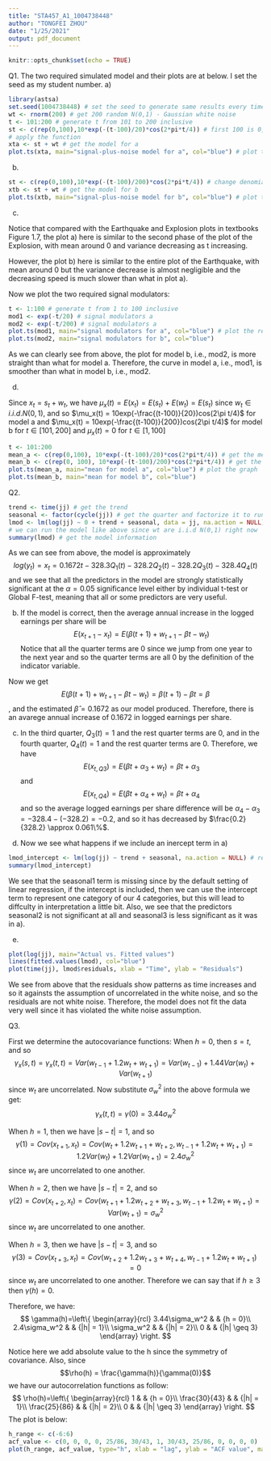 ---
title: "STA457_A1_1004738448"
author: "TONGFEI ZHOU"
date: "1/25/2021"
output: pdf_document
---

```{r setup, include=FALSE}
knitr::opts_chunk$set(echo = TRUE)
```

Q1.
The two required simulated model and their plots are at below. I set the seed as
my student number.
a)

```{r, message = FALSE}
library(astsa)
set.seed(1004738448) # set the seed to generate same results every time
wt <- rnorm(200) # get 200 random N(0,1) - Gaussian white noise 
t <- 101:200 # generate t from 101 to 200 inclusive
st <- c(rep(0,100),10*exp(-(t-100)/20)*cos(2*pi*t/4)) # first 100 is 0, the rest
# apply the function
xta <- st + wt # get the model for a
plot.ts(xta, main="signal-plus-noise model for a", col="blue") # plot the graph
```

b)

```{r}
st <- c(rep(0,100),10*exp(-(t-100)/200)*cos(2*pi*t/4)) # change denomiator to 200
xtb <- st + wt # get the model for b
plot.ts(xtb, main="signal-plus-noise model for b", col="blue") # plot the graph
```

c)

Notice that compared with the Earthquake and Explosion plots in textbooks Figure 1.7, the plot a) here is similar to the second phase of the plot of the Explosion, with mean around 0 and variance decreasing as t increasing.

However, the plot b) here is similar to the entire plot of the Earthquake, with
mean around 0 but the variance decrease is almost negligible and the decreasing 
speed is much slower than what in plot a).

Now we plot the two required signal modulators:

```{r}
t <- 1:100 # generate t from 1 to 100 inclusive
mod1 <- exp(-t/20) # signal modulators a
mod2 <- exp(-t/200) # signal modulators a
plot.ts(mod1, main="signal modulators for a", col="blue") # plot the required graph
plot.ts(mod2, main="signal modulators for b", col="blue")
```

As we can clearly see from above, the plot for model b, i.e., mod2, is more straight than what for model a. Therefore, the curve in model a, i.e., mod1, is
smoother than what in model b, i.e., mod2.

d)

Since $x_t = s_t + w_t$, we have $\mu_{x}(t) = E(x_t) = E(s_t) + E(w_t) = E(s_t)$ since $w_t \in i.i.d.N(0,1)$, and so $\mu_x(t) = 10exp(-\frac{(t-100)}{20})cos(2\pi t/4)$ for model a and 
$\mu_x(t) = 10exp(-\frac{(t-100)}{200})cos(2\pi t/4)$ for model b for $t \in [101, 200]$ and
$\mu_x(t) = 0$ for $t \in [1, 100]$


```{r}
t <- 101:200
mean_a <- c(rep(0,100), 10*exp(-(t-100)/20)*cos(2*pi*t/4)) # get the mean function of model a
mean_b <- c(rep(0, 100), 10*exp(-(t-100)/200)*cos(2*pi*t/4)) # get the mean function of model b
plot.ts(mean_a, main="mean for model a", col="blue") # plot the graph
plot.ts(mean_b, main="mean for model b", col="blue")
```

Q2.

```{r}
trend <- time(jj) # get the trend
seasonal <- factor(cycle(jj)) # get the quarter and factorize it to run lm()
lmod <- lm(log(jj) ~ 0 + trend + seasonal, data = jj, na.action = NULL) # run the lm() function to get the model
# we can run the model like above since wt are i.i.d N(0,1) right now
summary(lmod) # get the model information
```

As we can see from above, the model is approximately $$log(y_t) = x_t = 0.1672t - 328.3Q_1(t) -328.2Q_2(t) - 328.2Q_3(t) - 328.4Q_4(t)$$ and we see that all the predictors in the model are strongly statistically significant at the $\alpha = 0.05$ significance level either by individual t-test or Global F-test, meaning that all or some predictors are very useful.

b)
If the model is correct, then the average annual increase in the logged earnings per share 
will be $$E(x_{t+1} - x_t) = E(\beta(t+1) + w_{t+1} - \beta t - w_t)$$ Notice that all the 
quarter terms are 0 since we jump from one year to the next year and so the quarter terms are
all 0 by the definition of the indicator variable.

Now we get $$E(\beta(t+1) + w_{t+1} - \beta t - w_t) = \beta(t+1) - \beta t = \beta$$, and the estimated $\hat{\beta} = 0.1672$ as our model produced. Therefore, there is an avarege annual increase of 0.1672 in logged earnings per share.

c)
In the third quarter, $Q_3(t) = 1$ and the rest quarter terms are 0, and in the fourth quarter,
$Q_4(t) = 1$ and the rest quarter terms are 0. Therefore, we have $$E(x_{t, Q3}) = E(\beta t + \alpha_3 + w_t) = \beta t + \alpha_3$$ and $$E(x_{t, Q4}) = E(\beta t + \alpha_4 + w_t) = \beta t + \alpha_4$$ and so the average logged earnings per share difference will be $\alpha_4 - \alpha_3 = -328.4 - (-328.2) = -0.2$, and so it has decreased by $\frac{0.2}{328.2} \approx 0.061\%$.

d)
Now we see what happens if we include an inercept term in a)

```{r}
lmod_intercept <- lm(log(jj) ~ trend + seasonal, na.action = NULL) # remove the 0 + ...
summary(lmod_intercept)
```

We see that the seasonal1 term is missing since by the default setting of linear regression, if the intercept is included, then we can use the intercept term to represent one category of our 4 categories, but this will lead to diffculty in interpretation a little bit. Also, we see that the predictors seasonal2 is not significant at all and seasonal3 is less significant as it was in a).

e)

```{r}
plot(log(jj), main="Actual vs. Fitted values")
lines(fitted.values(lmod), col="blue")
plot(time(jj), lmod$residuals, xlab = "Time", ylab = "Residuals")
```

We see from above that the residuals show patterns as time increases and so it againsts the assumption of uncorrelated in the white noise, and so the residuals are not white noise. Therefore, the model does not fit the data very well since it has violated the white noise assumption.

Q3.

First we determine the autocovariance functions:
When $h = 0$, then $s = t$, and so $$\gamma_{x}(s,t) = \gamma_{x}(t,t) = Var(w_{t-1} + 1.2w_t + w_{t+1}) = Var(w_{t-1}) + 1.44Var(w_t) + Var(w_{t+1})$$ since $w_t$ are uncorrelated. Now substitute $\sigma_w^2$ into the above formula we get: $$\gamma_{x}(t,t) = \gamma(0) = 3.44\sigma_w^2$$

When $h = 1$, then we have $|s-t| = 1$, and so $$\gamma(1) =Cov(x_{t+1}, x_t) = Cov(w_t + 1.2w_{t+1} + w_{t+2}, w_{t-1} + 1.2w_t + w_{t+1}) = 1.2Var(w_t) + 1.2Var(w_{t+1}) = 2.4\sigma_w^2$$ since $w_t$ are uncorrelated to one another.

When $h = 2$, then we have $|s-t| = 2$, and so $$\gamma(2) = Cov(x_{t+2}, x_t) = Cov(w_{t+1} + 1.2w_{t+2} + w_{t+3}, w_{t-1} + 1.2w_t + w_{t+1}) = Var(w_{t+1}) = \sigma_w^2$$ since $w_t$ are uncorrelated to one another.

When $h = 3$, then we have $|s-t| = 3$, and so $$\gamma(3) = Cov(x_{t+3}, x_t) = Cov(w_{t+2} + 1.2w_{t+3} + w_{t+4}, w_{t-1} + 1.2w_t + w_{t+1}) = 0 $$ since $w_t$ are uncorrelated to one another. Therefore we can say that if $h \geq 3$ then $\gamma(h) = 0$.

Therefore, we have: $$ \gamma(h)=\left\{
\begin{array}{rcl}
3.44\sigma_w^2       &      & {h = 0}\\
2.4\sigma_w^2     &      & {|h| = 1}\\
\sigma_w^2     &      & {|h| = 2}\\
0       &      & {|h| \geq 3}
\end{array} \right. $$

Notice here we add absolute value to the h since the symmetry of covariance. Also, since $$\rho(h) = \frac{\gamma(h)}{\gamma(0)}$$ we have our autocorrelation functions as follow:
$$ \rho(h)=\left\{
\begin{array}{rcl}
1       &      & {h = 0}\\
\frac{30}{43}     &      & {|h| = 1}\\
\frac{25}{86}     &      & {|h| = 2}\\
0       &      & {|h| \geq 3}
\end{array} \right. $$
The plot is below:

```{r}
h_range <- c(-6:6)
acf_value <- c(0, 0, 0, 0, 25/86, 30/43, 1, 30/43, 25/86, 0, 0, 0, 0)
plot(h_range, acf_value, type="h", xlab = "lag", ylab = "ACF value", main="ACF as a function of lag h")
```

